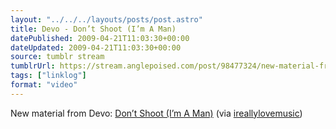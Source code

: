 ```yaml
---
layout: "../../../layouts/posts/post.astro"
title: Devo - Don’t Shoot (I’m A Man)
datePublished: 2009-04-21T11:03:30+00:00
dateUpdated: 2009-04-21T11:03:30+00:00
source: tumblr stream
tumblrUrl: https://stream.anglepoised.com/post/98477324/new-material-from-devo-dont-shoot-im-a-man
tags: ["linklog"]
format: "video"
---
```



<YouTube id="https://www.youtube.com/watch?v=cKxhlXZ3hcY" />

New material from Devo: [Don&rsquo;t Shoot (I&rsquo;m A Man)][1] (via [ireallylovemusic][2])

[1]: https://www.youtube.com/watch?v=cKxhlXZ3hcY
[2]: http://ireallylovemusic.co.uk/blog/?p=1175

